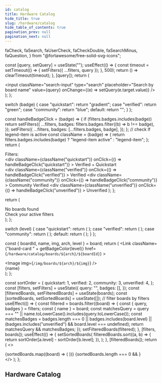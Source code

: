 ```yaml
---
id: catalog
title: Hardware Catalog
hide_title: true
slug: /hardware/catalog
hide_table_of_contents: true
pagination_prev: null
pagination_next: null
---
```


  faCheck,
  faSearch,
  faUserCheck,
  faCheckDouble,
  faSearchMinus,
  faQuestion,
} from "@fortawesome/free-solid-svg-icons";

  const [query, setQuery] = useState("");
  useEffect(() => {
    const timeout = setTimeout(() => {
      setFilters({ ...filters, query });
    }, 500);
    return () => clearTimeout(timeout);
  }, [query]);
  return (
    <div className="search-input-group">
      <span className="search-icon">
        <FontAwesomeIcon icon={faSearch} />
      </span>
      <input
        className="search-input"
        type="search"
        placeholder="Search by board name"
        value={query}
        onChange={(e) => setQuery(e.target.value)}
      />
    </div>
  );
};

  switch (badge) {
    case "quickstart":
      return "gradient";
    case "verified":
      return "green";
    case "community":
      return "blue";
    default:
      return "";
  }
};

  const handleBadgeClick = (badge) => {
    if (filters.badges.includes(badge))
      return setFilters({
        ...filters,
        badges: filters.badges.filter((b) => b !== badge),
      });
    setFilters({
      ...filters,
      badges: [...filters.badges, badge],
    });
  };
  // check If legend-item is active
  const className = (badge) => {
    return filters.badges.includes(badge)
      ? "legend-item active"
      : "legend-item";
  };
  return (
    <div className="legend">
      <div className="legend-title">Filters:</div>
      <div
        className={className("quickstart")}
        onClick={() => handleBadgeClick("quickstart")}
      >
        <FontAwesomeIcon
          icon={faCheckDouble}
          className="board-status-badge gradient"
        />
        <span>Verified + Quickstart</span>
      </div>
      <div
        className={className("verified")}
        onClick={() => handleBadgeClick("verified")}
      >
        <FontAwesomeIcon icon={faCheck} className="board-status-badge green" />
        <span>Verified</span>
      </div>
      <div
        className={className("community")}
        onClick={() => handleBadgeClick("community")}
      >
        <FontAwesomeIcon
          icon={faUserCheck}
          className="board-status-badge blue"
        />
        <span>Community Verified</span>
      </div>
      <div
        className={className("unverified")}
        onClick={() => handleBadgeClick("unverified")}
      >
        <FontAwesomeIcon icon={faQuestion} className="board-status-badge" />
        <span>Unverified</span>
      </div>
    </div>
  );
};

  return (
    <div className="empty">
      <span className="empty-icon">
        <FontAwesomeIcon icon={faSearchMinus} />
      </span>
      <div className="empty-text">No boards found</div>
      <div className="empty-detail">Check your active filters</div>
    </div>
  );
};

  switch (level) {
    case "quickstart":
      return (
        <FontAwesomeIcon
          icon={faCheckDouble}
          className="board-status-badge gradient"
        />
      );
    case "verified":
      return (
        <FontAwesomeIcon icon={faCheck} className="board-status-badge green" />
      );
    case "community":
      return (
        <FontAwesomeIcon
          icon={faUserCheck}
          className="board-status-badge blue"
        />
      );
    default:
      return (
        <FontAwesomeIcon icon={faQuestion} className="board-status-badge" />
      );
  }
};

  const { boardId, name, img, arch, level } = board;
  return (
    <Link
      className={"board-card " + getBadgeColor(level)}
      href={`/hardware/catalog/boards/${arch}/${boardId}`}
    >
      <div className="board-card-image">
        <div className="board-card-badge-container">
          <BoardStatusBadge level={level} title={level} />
        </div>
        <Image img={`/img/boards/${arch}/${img}`} />
      </div>
      <div className="board-card-footer" title={name}>
        {name}
      </div>
    </Link>
  );
};

  const sortOrder = {
    quickstart: 1,
    verified: 2,
    community: 3,
    unverified: 4,
  };
  const [filters, setFilters] = useState({
    query: "",
    badges: [],
  });
  const [filteredBoards, setFilteredBoards] = useState(boards);
  const [sortedBoards, setSortedBoards] = useState([]);
  // filter boards by filters
  useEffect(() => {
    const filtered = boards.filter((board) => {
      const { query, badges } = filters;
      const { name } = board;
      const matchesQuery =
        query === "" || name.toLowerCase().includes(query.toLowerCase());
      const matchesBadges =
        badges.length === 0 ||
        badges.includes(board.level) ||
        (badges.includes("unverified") && board.level === undefined);
      return matchesQuery && matchesBadges;
    });
    setFilteredBoards(filtered);
  }, [filters, boards]);
  useEffect(() => {
    setSortedBoards(
      filteredBoards.sort((a, b) => {
        return sortOrder[a.level] - sortOrder[b.level];
      }),
    );
  }, [filteredBoards]);
  return (
    <>
      <Legend filters={filters} setFilters={setFilters} />
      <SearchInput filters={filters} setFilters={setFilters} />
      <div className="board-list">
        {sortedBoards.map((board) => (
          <Board key={board.boardId} board={board} />
        ))}
        {sortedBoards.length === 0 && <Empty />}
      </div>
    </>
  );
};

## Hardware Catalog

<BoardList boards={boards} />

